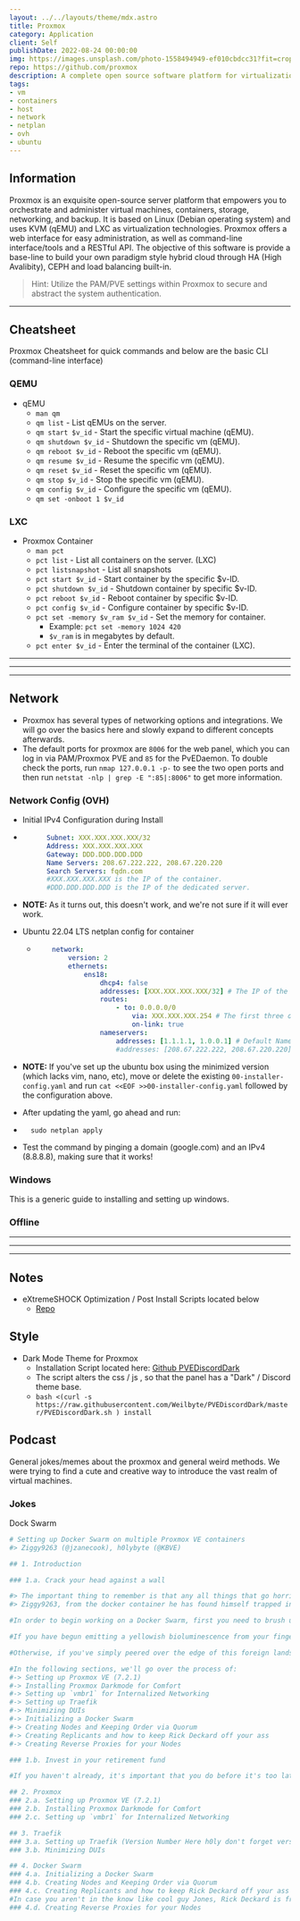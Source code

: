 ```yaml
---
layout: ../../layouts/theme/mdx.astro
title: Proxmox
category: Application
client: Self
publishDate: 2022-08-24 00:00:00
img: https://images.unsplash.com/photo-1558494949-ef010cbdcc31?fit=crop&w=1400&h=700&q=75
repo: https://github.com/proxmox
description: A complete open source software platform for virtualization management.
tags:
- vm
- containers
- host
- network
- netplan
- ovh
- ubuntu
---
```


## Information

Proxmox is an exquisite open-source server platform that empowers you to orchestrate and administer virtual machines, containers, storage, networking, and backup.
It is based on Linux (Debian operating system) and uses KVM (qEMU) and LXC as virtualization technologies. 
Proxmox offers a web interface for easy administration, as well as command-line interface/tools and a RESTful API.
The objective of this software is provide a base-line to build your own paradigm style hybrid cloud through HA (High Avalibity), CEPH and load balancing built-in. 
> Hint: Utilize the PAM/PVE settings within Proxmox to secure and abstract the system authentication.

* * * 

## Cheatsheet

Proxmox Cheatsheet for quick commands and below are the basic CLI (command-line interface)

### QEMU
- qEMU
  - `man qm`
  - `qm list` - List qEMUs on the server.
  - `qm start $v_id` - Start the specific virtual machine (qEMU).
  - `qm shutdown $v_id` - Shutdown the specific vm (qEMU).
  - `qm reboot $v_id` - Reboot the specific vm (qEMU).
  - `qm resume $v_id` - Resume the specific vm (qEMU).
  - `qm reset $v_id` - Reset the specific vm (qEMU).
  - `qm stop $v_id` - Stop the specific vm (qEMU).
  - `qm config $v_id` - Configure the specific vm (qEMU).
  - `qm set -onboot 1 $v_id`

### LXC
- Proxmox Container
  - `man pct`
  - `pct list` - List all containers on the server. (LXC)
  - `pct listsnapshot` - List all snapshots
  - `pct start $v_id` - Start container by the specific $v-ID.
  - `pct shutdown $v_id` - Shutdown container by specific $v-ID.
  - `pct reboot $v_id` - Reboot container by specific $v-ID.
  - `pct config $v_id` - Configure container by specific $v-ID.
  - `pct set -memory $v_ram $v_id` - Set the memory for container.
    - Example:  ```pct set -memory 1024 420```
    - `$v_ram` is in megabytes by default.
  - `pct enter $v_id` - Enter the terminal of the container (LXC).

* * *
* * *
* * *

## Network

- Proxmox has several types of networking options and integrations. We will go over the basics here and slowly expand to different concepts afterwards.
- The default ports for proxmox are `8006` for the web panel, which you can log in via PAM/Proxmox PVE and `85` for the PvEDaemon. To double check the ports, run `nmap 127.0.0.1 -p-` to see the two open ports and then run `netstat -nlp | grep -E ":85|:8006"` to get more information.

### Network Config (OVH)

- Initial IPv4 Configuration during Install

- ```yaml
        Subnet: XXX.XXX.XXX.XXX/32
        Address: XXX.XXX.XXX.XXX
        Gateway: DDD.DDD.DDD.DDD
        Name Servers: 208.67.222.222, 208.67.220.220
        Search Servers: fqdn.com
        #XXX.XXX.XXX.XXX is the IP of the container.
        #DDD.DDD.DDD.DDD is the IP of the dedicated server.
    ```

- **NOTE:** As it turns out, this doesn't work, and we're not sure if it will ever work.

- Ubuntu 22.04 LTS netplan config for container
  
  - ```yaml
        network:
            version: 2
            ethernets:
                ens18:
                    dhcp4: false
                    addresses: [XXX.XXX.XXX.XXX/32] # The IP of the container
                    routes:
                        - to: 0.0.0.0/0
                            via: XXX.XXX.XXX.254 # The first three octets of the host
                            on-link: true
                    nameservers:
                        addresses: [1.1.1.1, 1.0.0.1] # Default Nameservers (Shouldn't matter)
                        #addresses: [208.67.222.222, 208.67.220.220] # OVH Nameservers
    ```

- **NOTE:** If you've set up the ubuntu box using the minimized version (which lacks vim, nano, etc), move or delete the existing `00-installer-config.yaml` and run `cat <<EOF >>00-installer-config.yaml` followed by the configuration above.
- After updating the yaml, go ahead and run:

- ```shell
    sudo netplan apply
    ```

- Test the command by pinging a domain (google.com) and an IPv4 (8.8.8.8), making sure that it works!

### Windows

This is a generic guide to installing and setting up windows.

### Offline

* * *
* * *
* * *

## Notes

- eXtremeSHOCK Optimization / Post Install Scripts located below
  - [Repo](https://github.com/extremeshok/xshok-proxmox)

## Style

- Dark Mode Theme for Proxmox
  - Installation Script located here: [Github PVEDiscordDark](https://github.com/Weilbyte/PVEDiscordDark)
  - The script alters the css / js , so that the panel has a "Dark" / Discord theme base.
  - `bash <(curl -s https://raw.githubusercontent.com/Weilbyte/PVEDiscordDark/master/PVEDiscordDark.sh ) install`

## Podcast

General jokes/memes about the proxmox and general weird methods. 
We were trying to find a cute and creative way to introduce the vast realm of virtual machines.

### Jokes

Dock Swarm

```yaml
# Setting up Docker Swarm on multiple Proxmox VE containers
#> Ziggy9263 (@jzanecook), h0lybyte (@KBVE)

## 1. Introduction

### 1.a. Crack your head against a wall

#> The important thing to remember is that any all things that go horribly wrong can and will do so.
#> Ziggy9263, from the docker container he has found himself trapped in

#In order to begin working on a Docker Swarm, first you need to brush up on the general concepts behind the entire premise of this system. There are no winners, and there are no losers, there are only those who have discovered the wonders of setting up Docker Swarm, and those who have wandered a little too close to the wonders and have developed a pus filled growth on their abdomen.

#If you have begun emitting a yellowish bioluminescence from your fingertips or have developed a large green and cyan vein stretching from your lower cheek to your posterior, then this article is not for you, and it's too late.

#Otherwise, if you've simply peered over the edge of this foreign landscape, not yet realizing that the brush you're walking through is toxic in nature due to the radiation left from previous swarms, then this article may come in handy in your short lived traversal from bomb stricken wasteland to the maw of the amorphous creature you accidentally brought to your doorstep while typing `docker stack deploy`.

#In the following sections, we'll go over the process of:
#-> Setting up Proxmox VE (7.2.1)
#-> Installing Proxmox Darkmode for Comfort
#-> Setting up `vmbr1` for Internalized Networking
#-> Setting up Traefik
#-> Minimizing DUIs
#-> Initializing a Docker Swarm
#-> Creating Nodes and Keeping Order via Quorum
#-> Creating Replicants and how to keep Rick Deckard off your ass
#-> Creating Reverse Proxies for your Nodes

### 1.b. Invest in your retirement fund

#If you haven't already, it's important that you do before it's too late. This article, however, will not help you with that.

## 2. Proxmox
### 2.a. Setting up Proxmox VE (7.2.1)
### 2.b. Installing Proxmox Darkmode for Comfort
### 2.c. Setting up `vmbr1` for Internalized Networking

## 3. Traefik
### 3.a. Setting up Traefik (Version Number Here h0ly don't forget version number here version number don't forget)
### 3.b. Minimizing DUIs

## 4. Docker Swarm
### 4.a. Initializing a Docker Swarm
### 4.b. Creating Nodes and Keeping Order via Quorum
### 4.c. Creating Replicants and how to keep Rick Deckard off your ass
#In case you aren't in the know like cool guy Jones, Rick Deckard is from Bladerunner and he hunts stray replicants, the premise here don't let replicants go stray.
### 4.d. Creating Reverse Proxies for your Nodes
```
